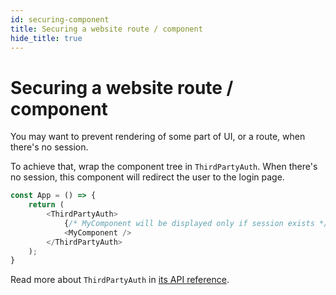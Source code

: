 ```yaml
---
id: securing-component
title: Securing a website route / component
hide_title: true
---
```



# Securing a website route / component
You may want to prevent rendering of some part of UI, or a route, when
there's no session.

To achieve that, wrap the component tree in `ThirdPartyAuth`. When there's no session, this component
will redirect the user to the login page.

<FrontendSDKTabs>
<TabItem value="reactjs">

```js
const App = () => {
    return (
        <ThirdPartyAuth>
            {/* MyComponent will be displayed only if session exists */}
            <MyComponent />
        </ThirdPartyAuth>
    );
}
```
</TabItem>
</FrontendSDKTabs>

Read more about `ThirdPartyAuth` in [its API reference](/docs/auth-react/docs/thirdparty/third-party-auth).

